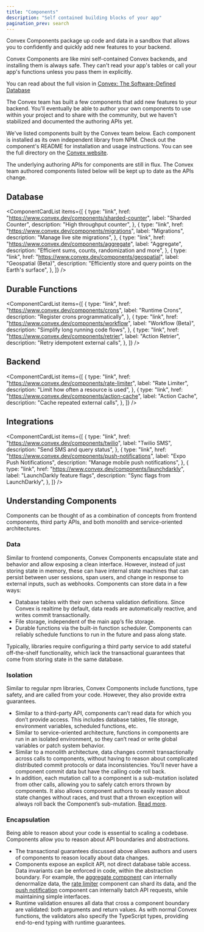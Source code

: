 ```yaml
---
title: "Components"
description: "Self contained building blocks of your app"
pagination_prev: search
---
```



<span className="convex-hero">
  Convex Components package up code and data in a sandbox that allows you to
  confidently and quickly add new features to your backend.
</span>

Convex Components are like mini self-contained Convex backends, and installing
them is always safe. They can't read your app's tables or call your app's
functions unless you pass them in explicitly.

You can read about the full vision in
[Convex: The Software-Defined Database](https://stack.convex.dev/the-software-defined-database#introducing-convex-components)

The Convex team has built a few components that add new features to your
backend. You'll eventually be able to author your own components to use within
your project and to share with the community, but we haven't stabilized and
documented the authoring APIs yet.

We've listed components built by the Convex team below. Each component is
installed as its own independent library from NPM. Check out the component's
README for installation and usage instructions. You can see the full directory
on the [Convex website](https://convex.dev/components).

<Admonition type="caution" title="The component authoring APIs are in Beta">
  The underlying authoring APIs for components are still in flux. The Convex
  team authored components listed below will be kept up to date as the APIs
  change.
</Admonition>

## Database

<ComponentCardList
  items={[
    {
      type: "link",
      href: "https://www.convex.dev/components/sharded-counter",
      label: "Sharded Counter",
      description: "High throughput counter",
    },
    {
      type: "link",
      href: "https://www.convex.dev/components/migrations",
      label: "Migrations",
      description: "Manage live site migrations",
    },
    {
      type: "link",
      href: "https://www.convex.dev/components/aggregate",
      label: "Aggregate",
      description: "Efficient sums, counts, randomization and more",
    },
    {
      type: "link",
      href: "https://www.convex.dev/components/geospatial",
      label: "Geospatial (Beta)",
      description: "Efficiently store and query points on the Earth's surface",
    },
  ]}
/>

## Durable Functions

<ComponentCardList
  items={[
    {
      type: "link",
      href: "https://www.convex.dev/components/crons",
      label: "Runtime Crons",
      description: "Register crons programmatically",
    },
    {
      type: "link",
      href: "https://www.convex.dev/components/workflow",
      label: "Workflow (Beta)",
      description: "Simplify long running code flows",
    },
    {
      type: "link",
      href: "https://www.convex.dev/components/retrier",
      label: "Action Retrier",
      description: "Retry idempotent external calls",
    },
  ]}
/>

## Backend

<ComponentCardList
  items={[
    {
      type: "link",
      href: "https://www.convex.dev/components/rate-limiter",
      label: "Rate Limiter",
      description: "Limit how often a resource is used",
    },
    {
      type: "link",
      href: "https://www.convex.dev/components/action-cache",
      label: "Action Cache",
      description: "Cache repeated external calls",
    },
  ]}
/>

## Integrations

<ComponentCardList
  items={[
    {
      type: "link",
      href: "https://www.convex.dev/components/twilio",
      label: "Twilio SMS",
      description: "Send SMS and query status",
    },
    {
      type: "link",
      href: "https://www.convex.dev/components/push-notifications",
      label: "Expo Push Notifications",
      description: "Manage mobile push notifications",
    },
    {
      type: "link",
      href: "https://www.convex.dev/components/launchdarkly",
      label: "LaunchDarkly feature flags",
      description: "Sync flags from LaunchDarkly",
    },
  ]}
/>

## Understanding Components

Components can be thought of as a combination of concepts from frontend
components, third party APIs, and both monolith and service-oriented
architectures.

### Data

Similar to frontend components, Convex Components encapsulate state and behavior
and allow exposing a clean interface. However, instead of just storing state in
memory, these can have internal state machines that can persist between user
sessions, span users, and change in response to external inputs, such as
webhooks. Components can store data in a few ways:

- Database tables with their own schema validation definitions. Since Convex is
  realtime by default, data reads are automatically reactive, and writes commit
  transactionally.
- File storage, independent of the main app’s file storage.
- Durable functions via the built-in function scheduler. Components can reliably
  schedule functions to run in the future and pass along state.

Typically, libraries require configuring a third party service to add stateful
off-the-shelf functionality, which lack the transactional guarantees that come
from storing state in the same database.

### Isolation

Similar to regular npm libraries, Convex Components include functions, type
safety, and are called from your code. However, they also provide extra
guarantees.

- Similar to a third-party API, components can’t read data for which you don’t
  provide access. This includes database tables, file storage, environment
  variables, scheduled functions, etc.
- Similar to service-oriented architecture, functions in components are run in
  an isolated environment, so they can’t read or write global variables or patch
  system behavior.
- Similar to a monolith architecture, data changes commit transactionally across
  calls to components, without having to reason about complicated distributed
  commit protocols or data inconsistencies. You’ll never have a component commit
  data but have the calling code roll back.
- In addition, each mutation call to a component is a sub-mutation isolated from
  other calls, allowing you to safely catch errors thrown by components. It also
  allows component authors to easily reason about state changes without races,
  and trust that a thrown exception will always roll back the Component’s
  sub-mutation. [Read more](/docs/components/using.mdx#transactions).

### Encapsulation

Being able to reason about your code is essential to scaling a codebase.
Components allow you to reason about API boundaries and abstractions.

- The transactional guarantees discussed above allows authors and users of
  components to reason locally about data changes.
- Components expose an explicit API, not direct database table access. Data
  invariants can be enforced in code, within the abstraction boundary. For
  example, the [aggregate component](https://convex.dev/components/aggregate)
  can internally denormalize data, the
  [rate limiter](https://convex.dev/components/rate-limiter) component can shard
  its data, and the
  [push notification](https://convex.dev/components/push-notifications)
  component can internally batch API requests, while maintaining simple
  interfaces.
- Runtime validation ensures all data that cross a component boundary are
  validated: both arguments and return values. As with normal Convex functions,
  the validators also specify the TypeScript types, providing end-to-end typing
  with runtime guarantees.
